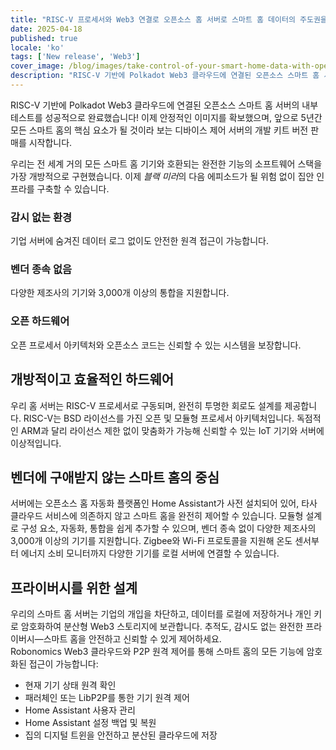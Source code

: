 ```yaml
---
title: "RISC-V 프로세서와 Web3 연결로 오픈소스 홈 서버로 스마트 홈 데이터의 주도권을 잡으세요."
date: 2025-04-18
published: true
locale: 'ko'
tags: ['New release', 'Web3']
cover_image: /blog/images/take-control-of-your-smart-home-data-with-open/cover.webp
description: "RISC-V 기반에 Polkadot Web3 클라우드에 연결된 오픈소스 스마트 홈 서버의 내부 테스트를 성공적으로 완료했습니다! 이제 안정적인 이미지를 확보했으며, 앞으로 5년간 모든 스마트 홈의 핵심 요소가 될 것이라 보는 디바이스 제어 서버의 개발 키트 버전 판매를 시작합니다."
---  
```

  
RISC-V 기반에 Polkadot Web3 클라우드에 연결된 오픈소스 스마트 홈 서버의 내부 테스트를 성공적으로 완료했습니다! 이제 안정적인 이미지를 확보했으며, 앞으로 5년간 모든 스마트 홈의 핵심 요소가 될 것이라 보는 디바이스 제어 서버의 개발 키트 버전 판매를 시작합니다.
   
우리는 전 세계 거의 모든 스마트 홈 기기와 호환되는 완전한 기능의 소프트웨어 스택을 가장 개방적으로 구현했습니다. 이제 *블랙 미러*의 다음 에피소드가 될 위험 없이 집안 인프라를 구축할 수 있습니다.
   
### 감시 없는 환경   
기업 서버에 숨겨진 데이터 로그 없이도 안전한 원격 접근이 가능합니다.   

### 벤더 종속 없음   
다양한 제조사의 기기와 3,000개 이상의 통합을 지원합니다.   

### 오픈 하드웨어   
오픈 프로세서 아키텍처와 오픈소스 코드는 신뢰할 수 있는 시스템을 보장합니다.   

## 개방적이고 효율적인 하드웨어   
우리 홈 서버는 RISC-V 프로세서로 구동되며, 완전히 투명한 회로도 설계를 제공합니다. RISC-V는 BSD 라이선스를 가진 오픈 및 모듈형 프로세서 아키텍처입니다. 독점적인 ARM과 달리 라이선스 제한 없이 맞춤화가 가능해 신뢰할 수 있는 IoT 기기와 서버에 이상적입니다.   

## 벤더에 구애받지 않는 스마트 홈의 중심   
서버에는 오픈소스 홈 자동화 플랫폼인 Home Assistant가 사전 설치되어 있어, 타사 클라우드 서비스에 의존하지 않고 스마트 홈을 완전히 제어할 수 있습니다. 모듈형 설계로 구성 요소, 자동화, 통합을 쉽게 추가할 수 있으며, 벤더 종속 없이 다양한 제조사의 3,000개 이상의 기기를 지원합니다. Zigbee와 Wi-Fi 프로토콜을 지원해 온도 센서부터 에너지 소비 모니터까지 다양한 기기를 로컬 서버에 연결할 수 있습니다.  

## 프라이버시를 위한 설계   
우리의 스마트 홈 서버는 기업의 개입을 차단하고, 데이터를 로컬에 저장하거나 개인 키로 암호화하여 분산형 Web3 스토리지에 보관합니다. 추적도, 감시도 없는 완전한 프라이버시—스마트 홈을 안전하고 신뢰할 수 있게 제어하세요.   
Robonomics Web3 클라우드와 P2P 원격 제어를 통해 스마트 홈의 모든 기능에 암호화된 접근이 가능합니다:   

- 현재 기기 상태 원격 확인   
- 패러체인 또는 LibP2P를 통한 기기 원격 제어   
- Home Assistant 사용자 관리   
- Home Assistant 설정 백업 및 복원   
- 집의 디지털 트윈을 안전하고 분산된 클라우드에 저장   

